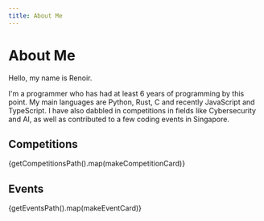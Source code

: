 ```yaml
---
title: About Me
---
```



# About Me

Hello, my name is Renoir.

I'm a programmer who has had at least 6 years of programming by this point. My main languages are Python, Rust, C and recently JavaScript and TypeScript. I have also dabbled in competitions in fields like Cybersecurity and AI, as well as contributed to a few coding events in Singapore.

## Competitions

{getCompetitionsPath().map(makeCompetitionCard)}

## Events
{getEventsPath().map(makeEventCard)}